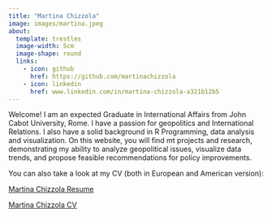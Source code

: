 ```yaml
---
title: "Martina Chizzola"
image: images/martina.jpeg
about: 
  template: trestles
  image-width: 5cm
  image-shape: round
  links:
    - icon: github
      href: https://github.com/martinachizzola
    - icon: linkedin
      href: www.linkedin.com/in/martina-chizzola-a321b12b5
---
```


Welcome! I am an expected Graduate in International Affairs from John Cabot University, Rome. I have a passion for geopolitics and International Relations. I also have a solid background in R Programming, data analysis and visualization. On this website, you will find mt projects and research, demonstrating my ability to analyze geopolitical issues, visualize data trends, and propose feasible recommendations for policy improvements.

You can also take a look at my CV (both in European and American version): 

<a href="cv/Martina-Chizzola-CV-Resume.pdf" target="blank">Martina Chizzola Resume</a>

<a href="cv/Martina-Chizzola-CV-Europass.pdf" target="blank">Martina Chizzola CV</a>
